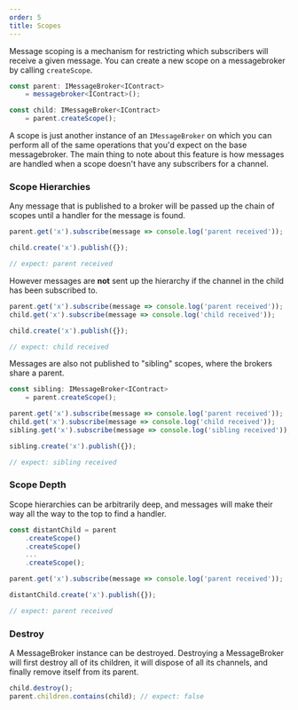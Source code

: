 ```yaml
---
order: 5
title: Scopes
---
```


Message scoping is a mechanism for restricting which subscribers will receive a given message.
You can create a new scope on a messagebroker by calling `createScope`.

```typescript
const parent: IMessageBroker<IContract> 
    = messagebroker<IContract>();

const child: IMessageBroker<IContract> 
    = parent.createScope();
```

A scope is just another instance of an `IMessageBroker` on which you can perform all of the same operations that you'd expect on the base messagebroker.
The main thing to note about this feature is how messages are handled when a scope doesn't have any subscribers for a channel.

### Scope Hierarchies

Any message that is published to a broker will be passed up the chain of scopes until a handler for the message is found.

```typescript
parent.get('x').subscribe(message => console.log('parent received'));

child.create('x').publish({});

// expect: parent received
```

However messages are **not** sent up the hierarchy if the channel in the child has been subscribed to.

```typescript
parent.get('x').subscribe(message => console.log('parent received'));
child.get('x').subscribe(message => console.log('child received'));

child.create('x').publish({});

// expect: child received
```

Messages are also not published to "sibling" scopes, where the brokers share a parent.

```typescript
const sibling: IMessageBroker<IContract> 
    = parent.createScope();

parent.get('x').subscribe(message => console.log('parent received'));
child.get('x').subscribe(message => console.log('child received'));
sibling.get('x').subscribe(message => console.log('sibling received'));

sibling.create('x').publish({});

// expect: sibling received
```

### Scope Depth

Scope hierarchies can be arbitrarily deep, and messages will make their way all the way to the top to find a handler.

```typescript
const distantChild = parent
    .createScope()
    .createScope()
    ...
    .createScope();

parent.get('x').subscribe(message => console.log('parent received'));

distantChild.create('x').publish({});

// expect: parent received
```

### Destroy

A MessageBroker instance can be destroyed.
Destroying a MessageBroker will first destroy all of its children, it will dispose of all its channels, and finally remove itself from its parent.

```typescript
child.destroy();
parent.children.contains(child); // expect: false
```